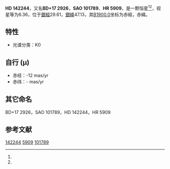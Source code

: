 {{Starbox begin
| name = HD 142244
}}
{{Starbox observe
| epoch = [[J2000.0|J2000.0]]
| constell = {{星座名待查}}<ref name=SIMBAD>{{cite web
 | url=http://simbad.u-strasbg.fr/simbad/sim-id?Ident=HR+5909
 | title =Pulsating variable Star
 | publisher=Centre de Données astronomiques de Strasbourg
 | work=SIMBAD
 | accessdate=2012-07-13}}</ref><ref name=DATA>{{cite web
 | url=http://vizier.u-strasbg.fr/viz-bin/VizieR-5?-out.add=.&-source=5050&-corr=PK=HR&-out.max=9999&HR=5909
 | title=VizieR Detailed Page
 | accessdate=2012-07-13
 | archive-date=2016-03-05
 | archive-url=https://web.archive.org/web/20160305223839/http://vizier.u-strasbg.fr/viz-bin/VizieR-5?-out.add=.&-source=5050&-corr=PK=HR&-out.max=9999&HR=5909
 | dead-url=no
 }}</ref>
| 星官 = 
| ra = {{RA|15|52|56.2}}<ref name=SIMBAD /><ref name=DATA />
| dec = {{DEC|+17|24|13}}<ref name=SIMBAD /><ref name=DATA />
| appmag_v = 6.36<ref name=SIMBAD /><ref name=DATA />
}}
{{Starbox character
| class = K0<ref name=SIMBAD /><ref name=DATA />
| b-v = <ref name=SIMBAD /><ref name=DATA />
| u-b = <ref name=SIMBAD /><ref name=DATA />
| r-i = <ref name=SIMBAD /><ref name=DATA />
| variable = 
}}
{{Starbox astrometry
| radial_v = 
| prop_mo_ra = -12
| parallax = 
| p_error = 
}}
{{Starbox catalog
| names =BD+17 2926，[[SAO星表|SAO]] 101789，[[HD星表|HD]] 142244，[[HR星表|HR]] 5909}}
{{Starbox reference |Simbad=HR+5909}}
{{Starbox end}}

'''HD 142244'''，又名'''BD+17 2926'''，'''SAO 101789'''、'''HR 5909'''，是一颗恒星<ref name=SIMBAD /><ref name=DATA />，视星等为6.36，位于[[銀道座標系|銀經]]29.61，[[銀道座標系|銀緯]]47.13，其[[B1900.0|B1900.0]]坐标为赤經{{RA|15|48|24.8}}，赤緯{{DEC|+17|47.13|4}}。

==特性==
*光谱分类：K0

==自行 (μ)==	
*赤经：-12 mas/yr
*赤纬：- mas/yr

==其它命名==
BD+17 2926，SAO 101789，HD 142244，HR 5909 

== 参考文献 ==
{{reflist}}

[[Category:HD和HDE天體|142244]]
[[Category:HR天體|5909]]
[[Category:SAO天體|101789]]